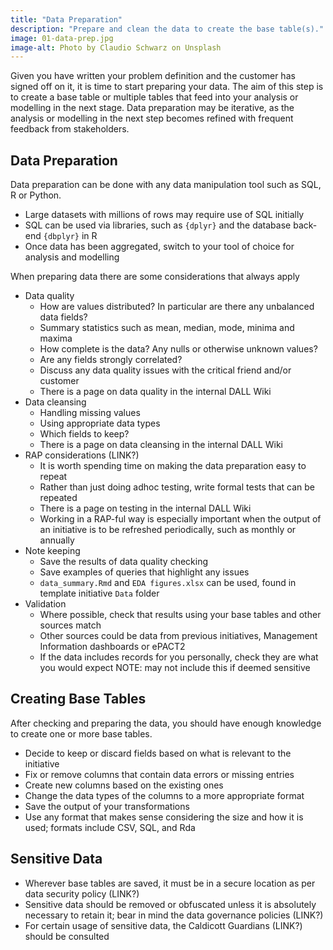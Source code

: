 ```yaml
---
title: "Data Preparation"
description: "Prepare and clean the data to create the base table(s)."
image: 01-data-prep.jpg
image-alt: Photo by Claudio Schwarz on Unsplash
---
```


Given you have written your problem definition and the customer has signed off on it, it is time to start preparing your data. The aim of this step is to create a base table or multiple tables that feed into your analysis or modelling in the next stage. Data preparation may be iterative, as the analysis or modelling in the next step becomes refined with frequent feedback from stakeholders.

## Data Preparation

Data preparation can be done with any data manipulation tool such as SQL, R or Python.

- Large datasets with millions of rows may require use of SQL initially
- SQL can be used via libraries, such as `{dplyr}` and the database back-end `{dbplyr}` in R
- Once data has been aggregated, switch to your tool of choice for analysis and modelling

When preparing data there are some considerations that always apply

- Data quality
  - How are values distributed? In particular are there any unbalanced data fields?
  - Summary statistics such as mean, median, mode, minima and maxima
  - How complete is the data? Any nulls or otherwise unknown values?
  - Are any fields strongly correlated?
  - Discuss any data quality issues with the critical friend and/or customer
  - There is a page on data quality in the internal DALL Wiki
- Data cleansing
  - Handling missing values
  - Using appropriate data types
  - Which fields to keep?
  - There is a page on data cleansing in the internal DALL Wiki
- RAP considerations (LINK?)
  - It is worth spending time on making the data preparation easy to repeat
  - Rather than just doing adhoc testing, write formal tests that can be repeated
  - There is a page on testing in the internal DALL Wiki
  - Working in a RAP-ful way is especially important when the output of an initiative is to be refreshed periodically, such as monthly or annually
- Note keeping
  - Save the results of data quality checking
  - Save examples of queries that highlight any issues
  - `data_summary.Rmd` and `EDA figures.xlsx` can be used, found in template initiative `Data` folder
- Validation
  - Where possible, check that results using your base tables and other sources match
  - Other sources could be data from previous initiatives, Management Information dashboards or ePACT2
  - If the data includes records for you personally, check they are what you would expect NOTE: may not include this if deemed sensitive

## Creating Base Tables

After checking and preparing the data, you should have enough knowledge to create one or more base tables.

- Decide to keep or discard fields based on what is relevant to the initiative
- Fix or remove columns that contain data errors or missing entries
- Create new columns based on the existing ones
- Change the data types of the columns to a more appropriate format
- Save the output of your transformations 
- Use any format that makes sense considering the size and how it is used; formats include CSV, SQL, and Rda

## Sensitive Data

- Wherever base tables are saved, it must be in a secure location as per data security policy (LINK?)
- Sensitive data should be removed or obfuscated unless it is absolutely necessary to retain it; bear in mind the data governance policies (LINK?)
- For certain usage of sensitive data, the Caldicott Guardians (LINK?) should be consulted
